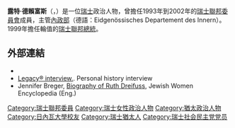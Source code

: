 {{Unreferenced|time=2021-03-17T14:24:10+00:00}}
{{Infobox_Politician
| name = 露特·德賴富斯
| image = Ruth Dreifuss.gif
| width = 130px
| caption =
| birth_date = {{birth date and age|1940|1|9}}
| birth_place = {{CHE}}[[圣加仑|圣加仑]]
| residence = [[日內瓦|日內瓦]]
| party = [[瑞士社會民主黨|瑞士社會民主黨]]
| relations = 
| predecessor = 
}}

'''露特·德賴富斯'''（{{lang-de|Ruth Dreifuss}}，{{bd|1940年|1月9日}}）是一位[[瑞士|瑞士]]政治人物，曾擔任1993年到2002年的[[瑞士聯邦委員會|瑞士聯邦委員會]]成員，主管[[內政部|內政部]]（德語：Eidgenössisches Departement des Innern）。1999年擔任輪值的[[瑞士聯邦總統|瑞士聯邦總統]]。

== 外部連結 ==
*{{HDS|28730}}
*[https://web.archive.org/web/20070927003038/http://www.legacymemorybank.org/Donors/Dreifuss.htm Legacy® interview.]. Personal history interview
*Jennifer Breger, [http://jwa.org/encyclopedia/article/dreifuss-ruth Biography of Ruth Dreifuss], Jewish Women Encyclopedia (Eng.)

{{Authority control}}
{{DEFAULTSORT:Dreifuss, Ruth}}
[[Category:瑞士聯邦委員|Category:瑞士聯邦委員]]
[[Category:瑞士女性政治人物|Category:瑞士女性政治人物]]
[[Category:猶太政治人物|Category:猶太政治人物]]
[[Category:日內瓦大學校友|Category:日內瓦大學校友]]
[[Category:瑞士猶太人|Category:瑞士猶太人]]
[[Category:瑞士社会民主党党员|Category:瑞士社会民主党党员]]

{{瑞士人物小作品}}